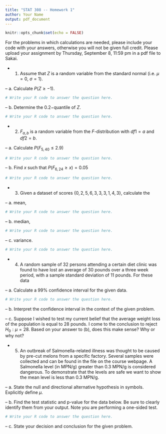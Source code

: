 ---
title: "STAT 308 -- Homework 1"
author: Your Name
output: pdf_document
---

```{r setup, include=FALSE}
knitr::opts_chunk$set(echo = FALSE)
```

For the problems in which calculations are needed, please include your \texttt{R} code with your answers, otherwise you will not be given full credit.  Please upload your assignment by Thursday, September 8, 11:59 pm in a pdf file to Sakai.

- 1.
Assume that $Z$ is a random variable from the standard normal (i.e. $\mu = 0$, $\sigma = 1$).

-- a.
Calculate $P(Z \geq -1)$.
```{r}
# Write your R code to answer the question here.
```
-- b.
Determine the $0.2-$quantile of $Z$.
```{r}
# Write your R code to answer the question here.
```

- 2.
$F_{a,b}$ is a random variable from the $F$-distribution with $df1 = a$ and $df2 = b$.

-- a.
Calculate $P(F_{5,40} \leq 2.9)$
```{r}
# Write your R code to answer the question here.
```
-- b.
Find $x$ such that $P(F_{6,24} \geq x) = 0.05$
```{r}
# Write your R code to answer the question here.
```

- 3.
Given a dataset of scores $\{0,2,5,6,3,3,3,1,4,3\}$, calculate the

-- a.
mean,
```{r}
# Write your R code to answer the question here.
```
-- b.
median,
```{r}
# Write your R code to answer the question here.
```
-- c.
variance.
```{r}
# Write your R code to answer the question here.
```

- 4.
A random sample of 32 persons attending a certain diet clinic was found to have lost an average of 30 pounds over a three week period, with a sample standard deviation of 11 pounds. For these data

-- a.
Calculate a 99% confidence interval for the given data.
```{r}
# Write your R code to answer the question here.
```
-- b.
Interpret the confidence interval in the context of the given problem.

-- c.
Suppose I wished to test my current belief that the average weight loss of the population is equal to 28 pounds.  I come to the conclusion to reject $H_0: \mu = 28$.  Based on your answer to (b), does this make sense?  Why or why not?

- 5.
An outbreak of Salmonella-related illness was thought to be caused by pre-cut melons from a specific factory.  Several samples were collected and can be found in the file \texttt{salmonella.csv} on the course webpage.  A Salmonella level (in MPN/g) greater than 0.3 MPN/g is considered dangerous. To demonstrate that the levels are safe we want to show the mean level is less than 0.3 MPN/g.

-- a.
State the null and directional alternative hypothesis in symbols.  Explicitly define $\mu$.

-- b.
Find the test statistic and p-value for the data below.  Be sure to clearly identify them from your output.  Note you are performing a one-sided test.
```{r}
# Write your R code to answer the question here.
```

-- c.
State your decision and conclusion for the given problem.

